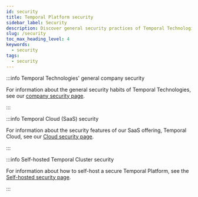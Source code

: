 ```yaml
---
id: security
title: Temporal Platform security
sidebar_label: Security
description: Discover general security practices of Temporal Technologies, SaaS security with Temporal Cloud, and how to self-host a secure Temporal Platform on our security pages.
slug: /security
toc_max_heading_level: 4
keywords:
  - security
tags:
  - security
---
```


:::info Temporal Technologies' general company security

For information about the general security habits of Temporal Technologies, see our [company security page](/temporal-technologies-inc-security).

:::

:::info Temporal Cloud (SaaS) security

For information about the security features of our SaaS offering, Temporal Cloud, see our [Cloud security page](/cloud/security).

:::

:::info Self-hosted Temporal Cluster security

For information about how to self-host a secure Temporal Platform, see the [Self-hosted security page](/self-hosted-guide/security).

:::

